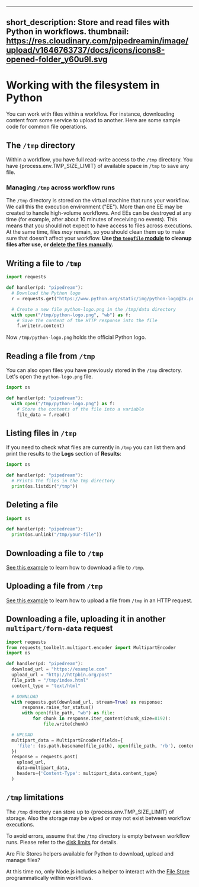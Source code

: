 
---
short_description: Store and read files with Python in workflows.
thumbnail: https://res.cloudinary.com/pipedreamin/image/upload/v1646763737/docs/icons/icons8-opened-folder_y60u9l.svg
---

# Working with the filesystem in Python

You can work with files within a workflow. For instance, downloading content from some service to upload to another. Here are some sample code for common file operations.



## The `/tmp` directory

Within a workflow, you have full read-write access to the `/tmp` directory. You have {process.env.TMP_SIZE_LIMIT} of available space in `/tmp` to save any file.

### Managing `/tmp` across workflow runs

The `/tmp` directory is stored on the virtual machine that runs your workflow. We call this the execution environment ("EE"). More than one EE may be created to handle high-volume workflows. And EEs can be destroyed at any time (for example, after about 10 minutes of receiving no events). This means that you should not expect to have access to files across executions. At the same time, files _may_ remain, so you should clean them up to make sure that doesn't affect your workflow. **Use [the `tempfile` module](https://docs.python.org/3/library/tempfile.html) to cleanup files after use, or [delete the files manually](#deleting-a-file).**

## Writing a file to `/tmp`

```python
import requests

def handler(pd: "pipedream"):
  # Download the Python logo
  r = requests.get("https://www.python.org/static/img/python-logo@2x.png")

  # Create a new file python-logo.png in the /tmp/data directory
  with open("/tmp/python-logo.png", "wb") as f:
    # Save the content of the HTTP response into the file
    f.write(r.content)
```

Now `/tmp/python-logo.png` holds the official Python logo.

## Reading a file from `/tmp`

You can also open files you have previously stored in the `/tmp` directory. Let's open the `python-logo.png` file.

```python
import os

def handler(pd: "pipedream"):
  with open("/tmp/python-logo.png") as f:
    # Store the contents of the file into a variable
    file_data = f.read()
```

## Listing files in `/tmp`

If you need to check what files are currently in `/tmp` you can list them and print the results to the **Logs** section of **Results**:

```python
import os

def handler(pd: "pipedream"):
  # Prints the files in the tmp directory
  print(os.listdir("/tmp"))
```

## Deleting a file

```python
import os

def handler(pd: "pipedream"):
  print(os.unlink("/tmp/your-file"))
```

## Downloading a file to `/tmp`

[See this example](/code/python/http-requests/#downloading-a-file-to-the-tmp-directory) to learn how to download a file to `/tmp`.

## Uploading a file from `/tmp`

[See this example](/code/python/http-requests/#uploading-a-file-from-the-tmp-directory) to learn how to upload a file from `/tmp` in an HTTP request.

## Downloading a file, uploading it in another `multipart/form-data` request

```python
import requests
from requests_toolbelt.multipart.encoder import MultipartEncoder
import os

def handler(pd: "pipedream"):
  download_url = "https://example.com"
  upload_url = "http://httpbin.org/post"
  file_path = "/tmp/index.html"
  content_type = "text/html"

  # DOWNLOAD
  with requests.get(download_url, stream=True) as response:
      response.raise_for_status()
      with open(file_path, "wb") as file:
          for chunk in response.iter_content(chunk_size=8192):
              file.write(chunk)

  # UPLOAD
  multipart_data = MultipartEncoder(fields={
    'file': (os.path.basename(file_path), open(file_path, 'rb'), content_type)
  })
  response = requests.post(
    upload_url,
    data=multipart_data,
    headers={'Content-Type': multipart_data.content_type}
  )
```

## `/tmp` limitations

The `/tmp` directory can store up to {process.env.TMP_SIZE_LIMIT} of storage. Also the storage may be wiped or may not exist between workflow executions.

To avoid errors, assume that the `/tmp` directory is empty between workflow runs. Please refer to the [disk limits](/limits/#disk) for details.

<Callout type="warning" emoji="⚠">
Are File Stores helpers available for Python to download, upload and manage files?

At this time no, only Node.js includes a helper to interact with the [File Store](/projects/file-stores/) programmatically within workflows.
</Callout>

